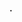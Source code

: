 <span style="font-weight:bold; text-align: center; display:inline-block; inline-size:{{{1|1em}}};">‧</span> <noinclude>{{doc}}</noinclude>